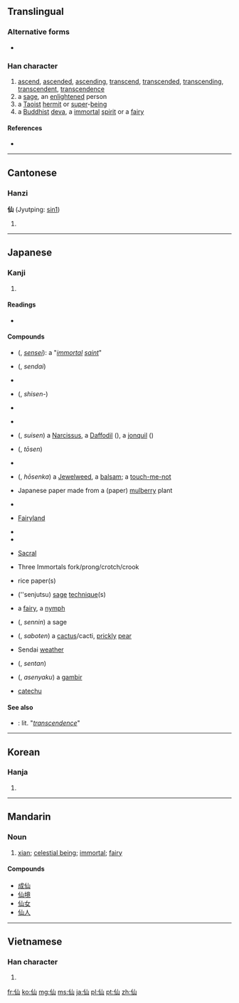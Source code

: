 ==Translingual==
{{stroke order}}

===Alternative forms===
* {{l|mul|僊|sc=Hani}}

===Han character===
{{Han char|rn=9|rad=人|as=03|sn=5|four=2227<sub>0</sub>|canj=人山 (OU)}}

# [[ascend]], [[ascended]], [[ascending]], [[transcend]], [[transcended]], [[transcending]], [[transcendent]], [[transcendence]]
# a [[sage]], an [[enlightened]] person
# a [[Taoist]] [[hermit]] or [[super]]-[[being]]
# a [[Buddhist]] [[deva]], a [[immortal]] [[spirit]] or a [[fairy]]

====References====
* {{Han ref|kx=0092.130|dkj=00374|dj=0196.030|hdz=10114.030|uh=4ED9|ud=20185|bh=A550|bd=42320}}

----

==Cantonese==

===Hanzi===
'''仙''' (Jyutping: [[sin1]])

# {{defn|Cantonese}}

----

==Japanese==
{{wikipedia|lang=ja}}

===Kanji===
{{ja-kanji|grade=c|rs=人03}}

# {{rfdef|lang=ja|sort=人03}}

====Readings====
* {{ja-readings|on={{l|ja|せん}} ([[sen]])|kun={{l|ja|やまびと}} ([[yamabito]]), {{l|ja|せんにん}} ([[sennin]]), {{l|ja|せんと}} ([[sento]])}}

====Compounds====
* {{l|ja|仙聖}} ({{l|ja|せんせい}}, ''[[sensei]]''): a "''[[immortal]] [[saint]]''"
* {{l|ja|仙台}} ({{l|ja|せんだい}}, ''sendai'')
* {{l|ja|歌仙}} {{qualifier|yumie}}
* {{l|ja|詩仙}} ({{l|ja|しせん}}, ''shisen-'')
* {{l|ja|酒仙}}
* {{l|ja|神仙}} {{qualifier|shenxian}}
* {{l|ja|水仙}} ({{l|ja|すいせん}}, ''suisen'') a [[narcissus|Narcissus]], a [[daffodil|Daffodil]] ({{l|ja|ラッパズイセン}}), a [[Jonquil|jonquil]] ({{l|ja|キズイセン}})
* {{l|ja|登仙}} ({{l|ja|とうせん}}, ''tōsen'')
* {{l|ja|銘仙}}
* {{l|ja|鳳仙花}} ({{l|ja|ほうせんか}}, ''hōsenka'') a [[jewelweed|Jewelweed]], a [[balsam]]; a [[touch-me-not]]
* {{l|ja|仙花紙}} Japanese paper made from a (paper) [[mulberry]] plant
* {{l|ja|仙界}}
* {{l|ja|仙境}} [[fairyland|Fairyland]]
* {{l|ja|仙郷}}
* {{l|ja|仙窟}}
* {{l|ja|仙骨}} [[sacral|Sacral]]
* {{l|ja|三仙叉}} Three Immortals fork/prong/crotch/crook
* {{l|ja|画仙紙}} rice paper(s)
* {{l|ja|仙術}} (''senjutsu) [[sage]] [[technique]](s)
* {{l|ja|仙女}} a [[fairy]], a [[nymph]]
* {{l|ja|仙人}} ({{l|ja|せんにん}}, ''sennin'') a sage
* {{l|ja|仙人掌}} ({{l|ja|さぼてん}}, ''saboten'') a [[cactus]]/cacti, [[prickly]] [[pear]]
* {{l|ja|仙台侯}} Sendai [[weather]]
* {{l|ja|仙丹}} ({{l|ja|せんたん}}, ''sentan'')
* {{l|ja|阿仙薬}} ({{l|ja|あせんやく}}, ''asenyaku'') a [[gambir]]
* {{l|ja|仙薬}} [[catechu]]

====See also====
* {{l|ja|超越}}: lit. "''[[transcendence]]''"

----

==Korean==

===Hanja===
{{ko-hanja|hangeul=[[선]]|rv=seon|mr=sŏn}}

# {{rfdef|lang=ko|sort=人03}}

----

==Mandarin==

===Noun===
{{cmn-noun|ts|pin=xiān|pint=xian1|rs=人03}}

# [[w:xian (Daoist immortal)|xian]]; [[celestial being]]; [[immortal]]; [[fairy]]

====Compounds====
* [[成仙]]
* [[仙境]]
* [[仙女]]
* [[仙人]]

----

==Vietnamese==

===Han character===
{{vi-hantu|[[tiên]]|rs=人03}}

# {{rfdef|lang=vi|sort=人03}}

[[fr:仙]]
[[ko:仙]]
[[mg:仙]]
[[ms:仙]]
[[ja:仙]]
[[pl:仙]]
[[pt:仙]]
[[zh:仙]]
